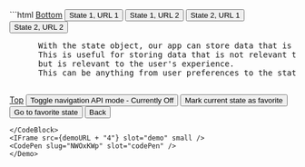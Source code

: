 
<Demo id="demo-4">
<CodeBlock>
```html
<!DOCTYPE html>
<html lang="en">
  <head>
    <meta charset="UTF-8" />
    <meta name="viewport" content="width=device-width, initial-scale=1.0" />
    <title>Navigation API demo 1</title>
  </head>
  <body>
    <a id="top" href="#bottom">Bottom</a>
    <button id="btn-1"> State 1, URL 1</button>
    <button id="btn-3"> State 1, URL 2</button>
    <button id="btn-2"> State 2, URL 1</button>
    <button id="btn-4"> State 2, URL 2</button>
    <pre
      id="state">
      With the state object, our app can store data that is not in the URL. 
      This is useful for storing data that is not relevant to the current page, 
      but is relevant to the user's experience. 
      This can be anything from user preferences to the state of a form.
    </pre>
    <p id="url"></p>
    <a id="bottom" href="#top">Top</a>
    <button id="navigationMode"
      >Toggle navigation API mode - Currently Off</button
    >
    <button id="markStateAsFavorite"> Mark current state as favorite</button>
    <button id="goToFavoriteState">Go to favorite state</button>
    <button id="back">Back</button>
  </body>
</html>

<script>
  const button1 = document.querySelector("#btn-1")
  const button2 = document.querySelector("#btn-2")
  const button3 = document.querySelector("#btn-3")
  const button4 = document.querySelector("#btn-4")
  const navigationModeButton = document.querySelector("#navigationMode")
  const markFavoriteStateButton = document.querySelector("#markStateAsFavorite")
  const goToFavoriteStateButton = document.querySelector("#goToFavoriteState")
  const back = document.querySelector("#back")
  const stateDisplay = document.querySelector("#state")
  const urlDisplay = document.querySelector("#url")
  const top = document.querySelector("#top")
  const bottom = document.querySelector("#bottom")

  const state1 = { name: "John", favColor: "blue", favNumber: 42 }
  const state2 = { name: "Jane", favColor: "red", favNumber: 7 }

  let navigationMode = "off"
  let favoriteState = {
    name: "Dick",
    favColor: "green",
    favNumber: 69,
    key: 420,
  }

  urlDisplay!.textContent = "current URL: " + location.href

  top?.addEventListener("click", () => {
    setTimeout(() => {
      updateUI()
    }, 10)
  })

  bottom?.addEventListener("click", () => {
    setTimeout(() => {
      updateUI()
    }, 10)
  })

  navigationModeButton?.addEventListener("click", () => {
    if (navigationMode === "off") {
      navigationMode = "on"
      navigationModeButton!.textContent =
        "Toggle navigation API mode - Currently On"
      // @ts-ignore
      navigation.addEventListener("navigate", navigationHandler)
    } else {
      navigationMode = "off"
      navigationModeButton!.textContent =
        "Toggle navigation API mode - Currently Off"
      // @ts-ignore
      navigation.removeEventListener("navigate", navigationHandler)
    }
  })

  function navigationHandler(event: any) {
    if (event.hashChange) {
      return
    }
    event.intercept({
      handler() {
        updateUI()
        console.log(event.navigationType)
      },
    })
  }

  button1?.addEventListener("click", () => {
    if (navigationMode === "on") {
      // @ts-ignore
      navigation.navigate("/ONE", { state: state1 })
    } else {
      history.pushState(state1, "", "/ONE")
      updateUI()
    }
  })

  button2?.addEventListener("click", () => {
    if (navigationMode === "on") {
      // @ts-ignore
      navigation.navigate("/ONE", { state: state2 })
    } else {
      history.pushState(state2, "", "/ONE")
      updateUI()
    }
  })

  button3?.addEventListener("click", () => {
    if (navigationMode === "on") {
      // @ts-ignore
      navigation.navigate("/TWO", { state: state1 })
    } else {
      history.pushState(state1, "", "/TWO")
      updateUI()
    }
  })

  button4?.addEventListener("click", () => {
    if (navigationMode === "on") {
      // @ts-ignore
      navigation.navigate("/TWO", { state: state2 })
    } else {
      history.pushState(state2, "", "/TWO")
      updateUI()
    }
  })

  back?.addEventListener("click", () => {
    if (navigationMode === "on") {
      // @ts-ignore
      navigation.back()
    } else {
      history.back()
      updateUI()
    }
  })

  markFavoriteStateButton?.addEventListener("click", markStateAsFavorite)
  goToFavoriteStateButton?.addEventListener("click", goToFavoriteState)

  function updateStateDisplay() {
    if (navigationMode === "on") {
      stateDisplay!.textContent = JSON.stringify(
        // @ts-ignore
        navigation.currentEntry.getState(),
        null,
        2
      )
    } else {
      stateDisplay!.textContent = JSON.stringify(history.state, null, 2)
    }
  }

  function updateUI() {
    urlDisplay!.textContent = "current URL: " + location.href
    stateDisplay!.textContent = `Items on the history stack: ${history.length}, Items on THIS FRAME's Navigation stack: ${navigation.entries().length}`
  }

  function markStateAsFavorite() {
    if (navigationMode === "on") {
      // @ts-ignore
      const key = navigation.currentEntry.key
      favoriteState = {
        // @ts-ignore
        state: navigation.currentEntry.getState(),
        key,
      }
    } else {
      const key = history.state
      favoriteState = key
    }
    console.log("marked", favoriteState)
  }

  async function goToFavoriteState() {
    if (navigationMode === "on") {
      // @ts-ignore
      const entries = navigation.entries()
      const entry = entries.find(
        (entry: any) => entry.key === favoriteState.key
      )
      if (!entry) {
        stateDisplay!.textContent =
          "You have to save a favorite in navigation mode first"
        return
      }
      if (location.href === entry.url) {
        console.log("replace state automatically triggered")
        // @ts-ignore
        navigation.updateCurrentEntry({ state: favoriteState.state })
      }
      // @ts-ignore
      await navigation.traverseTo(entry.key)
      // @ts-ignore
      console.log(navigation.currentEntry)
      updateUI()
    } else {
      history.replaceState(favoriteState, "", location.href)
      updateUI()
    }
    console.log("updated", favoriteState)
  }

  window.addEventListener("popstate", () => {
    updateUI()
  })
</script>

```
</CodeBlock>
<IFrame src={demoURL + "4"} slot="demo" small />
<CodePen slug="NWOxKWp" slot="codePen" />
</Demo>